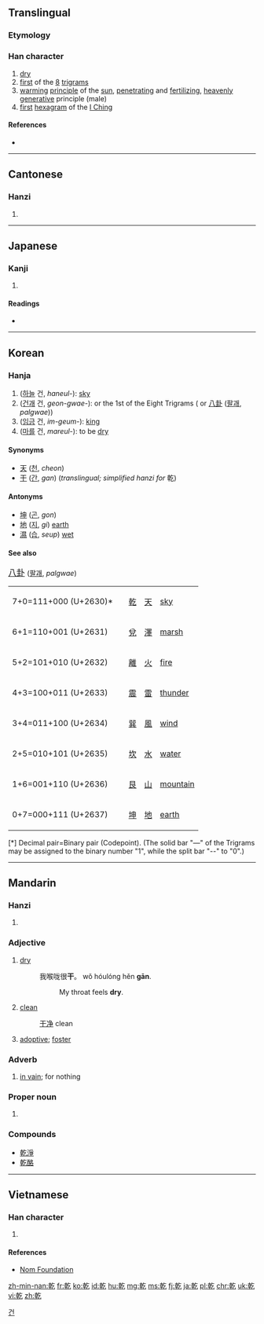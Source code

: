 {{also|亁|干}}<!-- may be replaced by zh-forms -->
==Translingual==

===Etymology===
{{Han compound|倝|乙|c1=p|c2=s|ls=psc}}

===Han character===
{{Han char|rn=5|rad=乙|as=10|sn=11|four=4841<sub>7</sub>|canj=十十人弓 (JJON)|ids=⿸⿰[[𠦝]][[𠂉]][[乙]]}}

# [[dry]]
# [[first]] of the [[8]] [[w:Ba Gua|trigrams]]
# [[warm]]ing [[principle]] of the [[sun]], [[penetrating]] and [[fertilizing]], [[heavenly]] [[generative]] principle (male)
# [[first]] [[hexagram]] of the [[I Ching]]

====References====
* {{Han ref|kx=0084.250|dkj=00204|dj=0172.010|hdz=10056.100|uh=4E7E|ud=20094|bh=B0AE|bd=45230}}

----

==Cantonese==

===Hanzi===
{{yue-hanzi|jyut=|y=gon1, kin4|sim=干}}

# {{defn|lang=yue|sort=乙10}}

----

==Japanese==

===Kanji===
{{ja-kanji|grade=c|rs=乙10}}

# {{defn|lang=ja|sort=乙10}}

====Readings====
* {{ja-readings|on=[[かん]] (kan), [[けん]] (ken), [[げん]] (gen)|kun=[[かわく]] (kawaku), [[かわかす]] (kawakasu), [[いぬい]] (inui)}}

----

==Korean==

===Hanja===
{{ko-hanja|hangeul=[[건]], [[간]]|rv=geon, gan|mr=kŏn, kan}}

# ([[하늘]] 건, ''haneul-''): [[sky]]
# ([[건괘]] 건, ''geon-gwae-''): {{unicode|☷}} or the 1st of the Eight Trigrams ({{unicode|☰☱☲☳☴☵☶☷}} or [[w:Ba gua (concept)|八卦]] ([[팔괘]], ''palgwae'')) 
# ([[임금]] 건, ''im-geum-''): [[king]]
# ([[마르다|마를]] 건, ''mareul-''): to be [[dry]] 

====Synonyms====
* [[天]] ([[천]], ''cheon'')
* [[干]] ([[간]], ''gan'') (''translingual; simplified hanzi for'' 乾)

====Antonyms====
* [[坤]] ([[곤]], ''gon'') 
* [[地]] ([[지]], ''gi'') [[earth]]
* [[濕]] ([[습]], ''seup'') [[wet]]

====See also====
<big> [[w:Ba gua (concept)|八卦]] </big> ([[팔괘]], ''palgwae'')
<ul>
{| class=wikitable
|- 
| 7+0=111+000 (U+2630)*
|  {{unicode|☰}}   
|  [[乾]]
|  [[天]]
|  [[sky]]
|- 
| 6+1=110+001 (U+2631)
|  {{unicode|☱}}
|  [[兌]]
|  [[澤]]
|  [[marsh]]
|- 
| 5+2=101+010 (U+2632)
| {{unicode|☲}}
| [[離]]
| [[火]]
| [[fire]]
|- 
| 4+3=100+011 (U+2633)
| {{unicode|☳}}
| [[震]]
| [[雷]]
| [[thunder]]
|- 
| 3+4=011+100 (U+2634)
| {{unicode|☴}}
| [[巽]]
| [[風]]
| [[wind]]
|- 
| 2+5=010+101 (U+2635)
| {{unicode|☵}}
| [[坎]]
| [[水]]
| [[water]]
|- 
| 1+6=001+110 (U+2636)
| {{unicode|☶}}
| [[艮]]
| [[山]]
| [[mountain]]
|- 
| 0+7=000+111 (U+2637)
| {{unicode|☷}}
| [[坤]]
| [[地]]
| [[earth]] 
|}
[*] Decimal pair=Binary pair (Codepoint). (The solid bar "—" of the Trigrams may be assigned to the binary number "1", while the split bar "--" to "0".)
</ul>

[[Category:Hanja readings|건]]

----

==Mandarin==

===Hanzi===
{{cmn-hanzi|sim=干|pin=[[gān]] ([[gan1]]), [[qián]] ([[qian2]])|wg=kan<sup>1</sup>, ch'ien<sup>2</sup>}}

# {{defn|lang=cmn|sort=乙10}}

===Adjective===
{{cmn-adj|t|sim=干|pin=gān|pint=gan1}}

# [[dry]]
#: 我喉咙很'''干'''。 wǒ hóulóng hěn '''gān'''.
#:: My throat feels '''dry'''.
# [[clean]]
#: [[干净]] clean
# [[adoptive]]; [[foster]]

===Adverb===
{{cmn-adv|t|sim=干|pin=gān|pint=gan1}}

# [[in vain]]; for nothing

===Proper noun===
{{cmn-proper noun|t|sim=干|pin=gān|pint=gan1}}

# {{surname|lang=cmn}}

===Compounds===
* [[乾淨]]
* [[乾酪]]

----

==Vietnamese==

===Han character===
{{vi-hantu|[[kiền]], [[cạn]], [[can]], [[càn]], [[khan]], [[gàn]], [[phạm]]|rs=乙10}}

# {{defn|lang=vi|sort=乙10}}

====References====
*[http://nomfoundation.org/common/nom_details.php?codepoint=4e7e Nom Foundation]

[[zh-min-nan:乾]]
[[fr:乾]]
[[ko:乾]]
[[id:乾]]
[[hu:乾]]
[[mg:乾]]
[[ms:乾]]
[[fj:乾]]
[[ja:乾]]
[[pl:乾]]
[[chr:乾]]
[[uk:乾]]
[[vi:乾]]
[[zh:乾]]